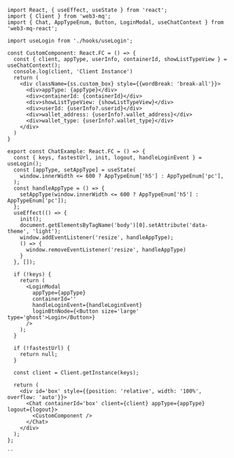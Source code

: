 ```tsx
import React, { useEffect, useState } from 'react';
import { Client } from 'web3-mq';
import { Chat, AppTypeEnum, Button, LoginModal, useChatContext } from 'web3-mq-react';

import useLogin from './hooks/useLogin';

const CustomComponent: React.FC = () => {
  const { client, appType, userInfo, containerId, showListTypeView } = useChatContext();
  console.log(client, 'Client Instance')
  return (
    <div className={ss.custom_box} style={{wordBreak: 'break-all'}}>
      <div>appType: {appType}</div>
      <div>containerId: {containerId}</div>
      <div>showListTypeView: {showListTypeView}</div>
      <div>userId: {userInfo?.userid}</div>
      <div>wallet_address: {userInfo?.wallet_address}</div>
      <div>wallet_type: {userInfo?.wallet_type}</div>
    </div>
  )
}

export const ChatExample: React.FC = () => {
  const { keys, fastestUrl, init, logout, handleLoginEvent } = useLogin();
  const [appType, setAppType] = useState(
    window.innerWidth <= 600 ? AppTypeEnum['h5'] : AppTypeEnum['pc'],
  );
  const handleAppType = () => {
    setAppType(window.innerWidth <= 600 ? AppTypeEnum['h5'] : AppTypeEnum['pc']);
  };
  useEffect(() => {
    init();
    document.getElementsByTagName('body')[0].setAttribute('data-theme', 'light');
    window.addEventListener('resize', handleAppType);
    () => {
      window.removeEventListener('resize', handleAppType)
    }
  }, []);

  if (!keys) {
    return (
      <LoginModal 
        appType={appType}
        containerId=''
        handleLoginEvent={handleLoginEvent}
        loginBtnNode={<Button size='large' type='ghost'>Login</Button>}
      />
    );
  }

  if (!fastestUrl) {
    return null;
  }

  const client = Client.getInstance(keys);

  return (
    <div id='box' style={{position: 'relative', width: '100%', overflow: 'auto'}}>
      <Chat containerId='box' client={client} appType={appType} logout={logout}>
        <CustomComponent />
      </Chat>
    </div>
  );
};

``